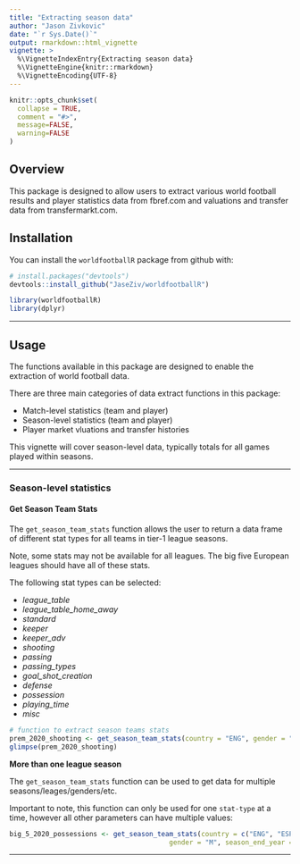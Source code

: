 ```yaml
---
title: "Extracting season data"
author: "Jason Zivkovic"
date: "`r Sys.Date()`"
output: rmarkdown::html_vignette
vignette: >
  %\VignetteIndexEntry{Extracting season data}
  %\VignetteEngine{knitr::rmarkdown}
  %\VignetteEncoding{UTF-8}
---
```


```r
knitr::opts_chunk$set(
  collapse = TRUE,
  comment = "#>",
  message=FALSE,
  warning=FALSE
)
```


## Overview

This package is designed to allow users to extract various world football results and player statistics data from fbref.com and valuations and transfer data from transfermarkt.com.


## Installation

You can install the `worldfootballR` package from github with:

```r
# install.packages("devtools")
devtools::install_github("JaseZiv/worldfootballR")
```

```r
library(worldfootballR)
library(dplyr)
```

***


## Usage

The functions available in this package are designed to enable the extraction of world football data.

There are three main categories of data extract functions in this package:

* Match-level statistics (team and player)
* Season-level statistics (team and player)
* Player market vluations and transfer histories

This vignette will cover season-level data, typically totals for all games played within seasons.

***

### Season-level statistics


#### Get Season Team Stats

The `get_season_team_stats` function allows the user to return a data frame of different stat types for all teams in tier-1 league seasons.

Note, some stats may not be available for all leagues. The big five European leagues should have all of these stats.

The following stat types can be selected:

* *league_table*
* *league_table_home_away*
* *standard*
* *keeper*
* *keeper_adv*
* *shooting*
* *passing*
* *passing_types*
* *goal_shot_creation*
* *defense*
* *possession*
* *playing_time*
* *misc*

```r
# function to extract season teams stats
prem_2020_shooting <- get_season_team_stats(country = "ENG", gender = "M", season_end_year = "2020", stat_type = "shooting")
glimpse(prem_2020_shooting)
```


**More than one league season**

The `get_season_team_stats` function can be used to get data for multiple seasons/leages/genders/etc.

Important to note, this function can only be used for one `stat-type` at a time, however all other parameters can have multiple values:

```r
big_5_2020_possessions <- get_season_team_stats(country = c("ENG", "ESP", "ITA", "GER", "FRA"),
                                        gender = "M", season_end_year = 2020, stat_type = "possession")
```

***
